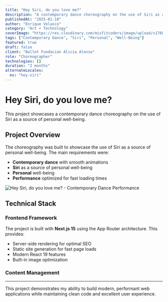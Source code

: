 ```yaml
---
title: "Hey Siri, do you love me?"
description: "A contemporary dance choreography on the use of Siri as a source of personal well-being."
publishedAt: "2025-01-10"
author: "Enrique Velasco"
category: "Art + Technology"
coverImage: "https://res.cloudinary.com/misfitcoders/image/upload/v1760247230/eVelasco/ballets/hey-siri/hey-siri-cover_oxybvv.jpg"
tags: ["Contemporary Dance", "Siri", "Personal", "Well-Being"]
featured: true
draft: false
client: "Ballet Fundación Alicia Alonso"
role: "Choreographer"
technologies: []
duration: "2 months"
alternateLocales:
  es: "hey-siri"
---
```


# Hey Siri, do you love me?

This project showcases a contemporary dance choreography on the use of Siri as a source of personal well-being.

## Project Overview

The choreography was built to showcase the use of Siri as a source of personal well-being. The main requirements were:

- **Contemporary dance** with smooth animations
- **Siri** as a source of personal well-being
- **Personal** well-being
- **Performance** optimized for fast loading times

![Hey Siri, do you love me? - Contemporary Dance Performance](https://res.cloudinary.com/misfitcoders/image/upload/v1760246855/eVelasco/ballets/hey-siri/hey-siri_yxxif7.jpg)

## Technical Stack

### Frontend Framework

The project is built with **Next.js 15** using the App Router architecture. This provides:

- Server-side rendering for optimal SEO
- Static site generation for fast page loads
- Modern React 19 features
- Built-in image optimization

### Content Management

---

This project demonstrates my ability to build modern, performant web applications while maintaining clean code and excellent user experience.
